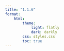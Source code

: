 ```yaml
---
title: "1.1.6"
format:
    html:
        theme:
            light: flatly
            dark: darkly
        css: styles.css
        toc: true
---
```


